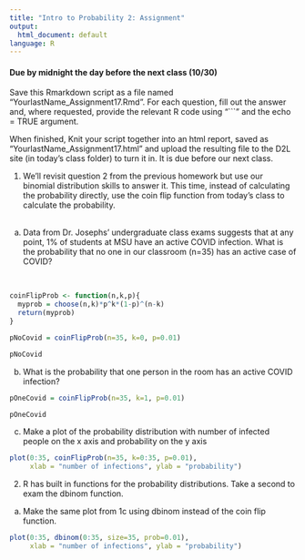 ```yaml
---
title: "Intro to Probability 2: Assignment"
output:
  html_document: default
language: R
---
```


<!-- To render the assignment in Rmarkdown, enter the command below in the R console -->
<!-- rmarkdown::render("Class_16_Assignment.Rmd") -->

#### Due by midnight the day before the next class (10/30)

Save this Rmarkdown script as a file named “YourlastName_Assignment17.Rmd”. 
For each question, fill out the answer and, where requested, 
provide the relevant R code using "```" and the echo = TRUE argument.

When finished, Knit your script together into an html report, 
saved as “YourlastName_Assignment17.html” and upload the 
resulting file to the D2L site (in today’s class folder) to turn it in. 
It is due before our next class.

1) We'll revisit question 2 from the previous homework but use our binomial distribution skills to answer it. 
This time, instead of calculating the probability directly, use the coin flip function from
today's class to calculate the probability.
\
\

a) Data from Dr. Josephs' undergraduate class exams suggests that at any point, 
1% of students at MSU have an active COVID infection.
What is the probability that no one in our classroom (n=35) has an active case of COVID? 

\

```r
coinFlipProb <- function(n,k,p){
  myprob = choose(n,k)*p^k*(1-p)^(n-k)
  return(myprob)
}

pNoCovid = coinFlipProb(n=35, k=0, p=0.01)

pNoCovid
```

b) What is the probability that one person in the room has an active COVID infection?

```r

pOneCovid = coinFlipProb(n=35, k=1, p=0.01)

pOneCovid
```

c) Make a plot of the probability distribution with number of infected people on the x axis and probability on the y axis

```r


plot(0:35, coinFlipProb(n=35, k=0:35, p=0.01),
     xlab = "number of infections", ylab = "probability")


```


2) R has built in functions for the probability distributions. Take a second to exam the dbinom function.

a) Make the same plot from 1c using dbinom instead of the coin flip function.

```r

plot(0:35, dbinom(0:35, size=35, prob=0.01),
     xlab = "number of infections", ylab = "probability")

```


